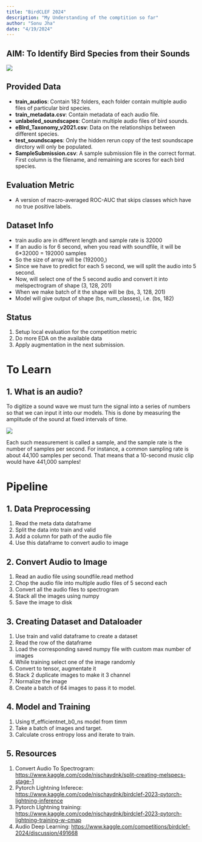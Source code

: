```yaml
---
title: "BirdCLEF 2024"
description: "My Understanding of the comptition so far"
author: "Sonu Jha"
date: "4/19/2024"
---
```


## AIM: To Identify Bird Species from their Sounds
[![](./header.png '')](https://www.kaggle.com/competitions/birdclef-2024)


## Provided Data

* **train_audios**: Contain 182 folders, each folder contain multiple audio files of particular bird species.
* **train_metadata.csv**: Contain metadata of each audio file.
* **unlabeled_soundscapes**: Contain multiple audio files of bird sounds.
* **eBIrd_Taxonomy_v2021.csv**: Data on the relationships between different species.
* **test_soundscapes**: Only the hidden rerun copy of the test soundscape dirctory will only be populated.
* **SampleSubmission.csv**: A sample submission file in the correct format. First column is the filename, and remaining are scores for each bird species.

## Evaluation Metric

* A version of macro-averaged ROC-AUC that skips classes which have no true positive labels.

## Dataset Info

* train audio are in different length and sample rate is 32000
* If an audio is for 6 second, when you read with soundfile, it will be 6*32000 = 192000 samples
* So the size of array will be (192000,)
* Since we have to predict for each 5 second, we will split the audio into 5 second.
* Now, will select one of the 5 second audio and convert it into melspectrogram of shape (3, 128, 201)
* When we make batch of it the shape will be (bs, 3, 128, 201)
* Model will give output of shape (bs, num_classes), i.e. (bs, 182)

## Status

1. Setup local evaluation for the competition metric
2. Do more EDA on the available data
3. Apply augmentation in the next submission.

# To Learn

## 1. What is an audio?

To digitize a sound wave we must turn the signal into a series of numbers so that we can input it into our models. This is done by measuring the amplitude of the sound at fixed intervals of time.

![](./sound-wave-digital.webp)

Each such measurement is called a sample, and the sample rate is the number of samples per second. For instance, a common sampling rate is about 44,100 samples per second. That means that a 10-second music clip would have 441,000 samples!

# Pipeline

## 1. Data Preprocessing

1. Read the meta data dataframe
2. Split the data into train and valid
3. Add a column for path of the audio file
4. Use this dataframe to convert audio to image

## 2. Convert Audio to Image

1. Read an audio file using soundfile.read method
2. Chop the audio file into multiple audio files of 5 second each
3. Convert all the audio files to spectrogram
4. Stack all the images using numpy
5. Save the image to disk

## 3. Creating Dataset and Dataloader

1. Use train and valid dataframe to create a dataset
2. Read the row of the dataframe
3. Load the corresponding saved numpy file with custom max number of images
4. While training select one of the image randomly
5. Convert to tensor, augmentate it
6. Stack 2 duplicate images to make it 3 channel
7. Normalize the image
8. Create a batch of 64 images to pass it to model.

## 4. Model and Training

1. Using tf_efficientnet_b0_ns model from timm
2. Take a batch of images and target.
3. Calculate cross entropy loss and iterate to train.

## 5. Resources

1. Convert Audio To Spectrogram: <https://www.kaggle.com/code/nischaydnk/split-creating-melspecs-stage-1>
2. Pytorch Lightning Inferece: <https://www.kaggle.com/code/nischaydnk/birdclef-2023-pytorch-lightning-inference>
3. Pytorch LIghtning training: <https://www.kaggle.com/code/nischaydnk/birdclef-2023-pytorch-lightning-training-w-cmap>
4. Audio Deep Learning: <https://www.kaggle.com/competitions/birdclef-2024/discussion/491668>
